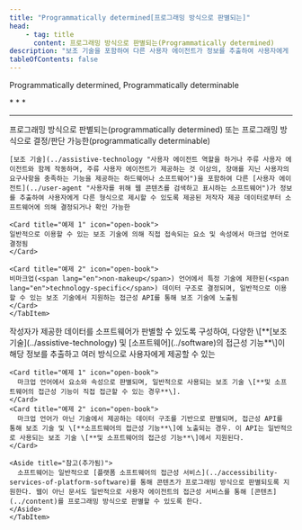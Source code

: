```yaml
---
title: "Programmatically determined[프로그래밍 방식으로 판별되는]"
head:
    - tag: title
      content: 프로그래밍 방식으로 판별되는(Programmatically determined)
description: "보조 기술을 포함하여 다른 사용자 에이전트가 정보를 추출하여 사용자에게 다른 형식으로 제시할 수 있도록 제공된 저작자 제공 데이터로부터 소프트웨어에 의해 결정되거나 확인 가능한"
tableOfContents: false
---
```


<p><span lang="en">Programmatically determined, Programmatically determinable</span></p>
* * *
<Badge text="WCAG2" variant="note" size="large" /> <Badge text="WCAG2ICT" variant="tip" size="large" />

* * *
<Tabs>
  <TabItem label="WCAG2">
    프로그래밍 방식으로 판별되는(<span lang="en">programmatically determined</span>) 또는 프로그래밍 방식으로 결정/판단 가능한(<span lang="en">programmatically determinable</span>)

    [보조 기술](../assistive-technology "사용자 에이전트 역할을 하거나 주류 사용자 에이전트와 함께 작동하며, 주류 사용자 에이전트가 제공하는 것 이상의, 장애를 지닌 사용자의 요구사항을 충족하는 기능을 제공하는 하드웨어나 소프트웨어")을 포함하여 다른 [사용자 에이전트](../user-agent "사용자를 위해 웹 콘텐츠를 검색하고 표시하는 소프트웨어")가 정보를 추출하여 사용자에게 다른 형식으로 제시할 수 있도록 제공된 저작자 제공 데이터로부터 소프트웨어에 의해 결정되거나 확인 가능한

    <Card title="예제 1" icon="open-book">
    일반적으로 이용할 수 있는 보조 기술에 의해 직접 접속되는 요소 및 속성에서 마크업 언어로 결정됨
    </Card>

    <Card title="예제 2" icon="open-book">
    비마크업(<span lang="en">non-makeup</span>) 언어에서 특정 기술에 제한된(<span lang="en">technology-specific</span>) 데이터 구조로 결정되며, 일반적으로 이용할 수 있는 보조 기술에서 지원하는 접근성 API를 통해 보조 기술에 노출됨
    </Card>
	</TabItem>
  <TabItem label="WCAG2ICT">
    작성자가 제공한 데이터를 소프트웨어가 판별할 수 있도록 구성하여, 다양한 \[**[보조 기술](../assistive-technology) 및 [소프트웨어](../software)의 접근성 기능**\]이 해당 정보를 추출하고 여러 방식으로 사용자에게 제공할 수 있는

    <Card title="예제 1" icon="open-book">
      마크업 언어에서 요소와 속성으로 판별되며, 일반적으로 사용되는 보조 기술 \[**및 소프트웨어의 접근성 기능이 직접 접근할 수 있는 경우**\].
    </Card>
    <Card title="예제 2" icon="open-book">
      마크업 언어가 아닌 기술에서 제공하는 데이터 구조를 기반으로 판별되며, 접근성 API를 통해 보조 기술 및 \[**소프트웨어의 접근성 기능**\]에 노출되는 경우. 이 API는 일반적으로 사용되는 보조 기술 \[**및 소프트웨어의 접근성 기능**\]에서 지원된다.
    </Card>

    <Aside title="참고(추가됨)">
      소프트웨어는 일반적으로 [플랫폼 소프트웨어의 접근성 서비스](../accessibility-services-of-platform-software)를 통해 콘텐츠가 프로그래밍 방식으로 판별되도록 지원한다. 웹이 아닌 문서도 일반적으로 사용자 에이전트의 접근성 서비스를 통해 [콘텐츠](../content)를 프로그래밍 방식으로 판별할 수 있도록 한다.
    </Aside>
	</TabItem>
</Tabs>